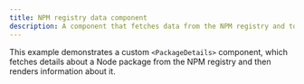 ```yaml
---
title: NPM registry data component
description: A component that fetches data from the NPM registry and to display information about a Node package
---
```



This example demonstrates a custom `<PackageDetails>` component, which fetches details about a Node package from the NPM registry and then renders information about it.

<StackBlitz
	title="Starlight: NPM registry example"
	description="This example demonstrates using an Astro component in a Starlight page to generate details for a given NPM package using data from the NPM registry."
	example="npm-registry-data"
	openFile="src/content/docs/index.mdx,src/components/PackageDetails.astro"
/>
